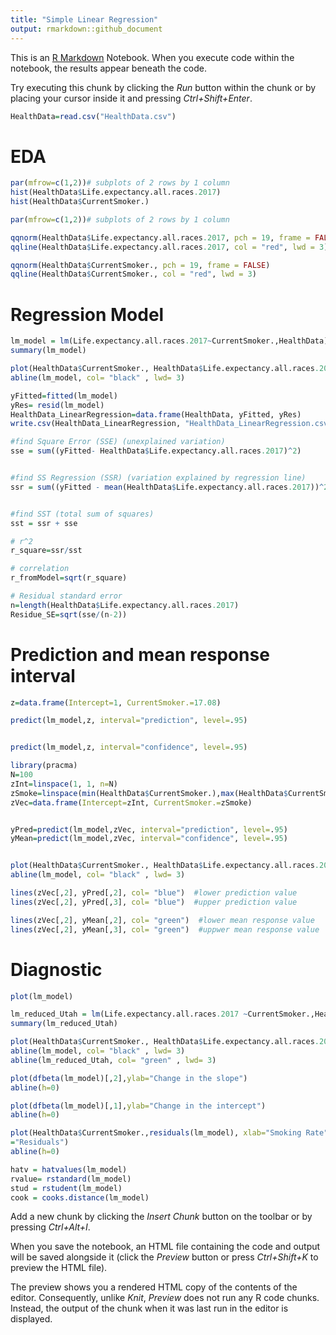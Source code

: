 ```yaml
---
title: "Simple Linear Regression"
output: rmarkdown::github_document
---
```


This is an [R Markdown](http://rmarkdown.rstudio.com) Notebook. When you execute code within the notebook, the results appear beneath the code.

Try executing this chunk by clicking the *Run* button within the chunk or by placing your cursor inside it and pressing *Ctrl+Shift+Enter*.

```r
HealthData=read.csv("HealthData.csv")
```

# EDA

```r
par(mfrow=c(1,2))# subplots of 2 rows by 1 column
hist(HealthData$Life.expectancy.all.races.2017)
hist(HealthData$CurrentSmoker.)
```

```r
par(mfrow=c(1,2))# subplots of 2 rows by 1 column

qqnorm(HealthData$Life.expectancy.all.races.2017, pch = 19, frame = FALSE)
qqline(HealthData$Life.expectancy.all.races.2017, col = "red", lwd = 3)

qqnorm(HealthData$CurrentSmoker., pch = 19, frame = FALSE)
qqline(HealthData$CurrentSmoker., col = "red", lwd = 3)

```

# Regression Model

```r
lm_model = lm(Life.expectancy.all.races.2017~CurrentSmoker.,HealthData)
summary(lm_model)
```

```r
plot(HealthData$CurrentSmoker., HealthData$Life.expectancy.all.races.2017, col= "red", main= "Life Exp against smoking rate", xlab= "Smoking", ylab= "Life Exp", pch=19) 
abline(lm_model, col= "black" , lwd= 3) 
```

```r
yFitted=fitted(lm_model)
yRes= resid(lm_model)
HealthData_LinearRegression=data.frame(HealthData, yFitted, yRes)
write.csv(HealthData_LinearRegression, "HealthData_LinearRegression.csv", row.names=TRUE)
```

```r
#find Square Error (SSE) (unexplained variation)
sse = sum((yFitted- HealthData$Life.expectancy.all.races.2017)^2)


#find SS Regression (SSR) (variation explained by regression line)
ssr = sum((yFitted - mean(HealthData$Life.expectancy.all.races.2017))^2)


#find SST (total sum of squares)
sst = ssr + sse

# r^2
r_square=ssr/sst

# correlation
r_fromModel=sqrt(r_square)

# Residual standard error
n=length(HealthData$Life.expectancy.all.races.2017)
Residue_SE=sqrt(sse/(n-2))
```

# Prediction and mean response interval

```r
z=data.frame(Intercept=1, CurrentSmoker.=17.08)

predict(lm_model,z, interval="prediction", level=.95)


predict(lm_model,z, interval="confidence", level=.95)
```

```r
library(pracma)
N=100
zInt=linspace(1, 1, n=N)
zSmoke=linspace(min(HealthData$CurrentSmoker.),max(HealthData$CurrentSmoker.), n=N)
zVec=data.frame(Intercept=zInt, CurrentSmoker.=zSmoke)


yPred=predict(lm_model,zVec, interval="prediction", level=.95)
yMean=predict(lm_model,zVec, interval="confidence", level=.95)



```

```r
plot(HealthData$CurrentSmoker., HealthData$Life.expectancy.all.races.2017, col= "red", main= "Life Exp against smoking rate", xlab= "Smoking", ylab= "Life Exp", pch=19) 
abline(lm_model, col= "black" , lwd= 3) 

lines(zVec[,2], yPred[,2], col= "blue")  #lower prediction value
lines(zVec[,2], yPred[,3], col= "blue")  #upper prediction value

lines(zVec[,2], yMean[,2], col= "green")  #lower mean response value
lines(zVec[,2], yMean[,3], col= "green")  #uppwer mean response value

```

# Diagnostic

```r
plot(lm_model)
```

```r
lm_reduced_Utah = lm(Life.expectancy.all.races.2017 ~CurrentSmoker.,HealthData,subset=(State != "Utah"))
summary(lm_reduced_Utah)
```

```r
plot(HealthData$CurrentSmoker., HealthData$Life.expectancy.all.races.2017, col= "red", main= "Life Exp against smoking rate", xlab= "Smoking", ylab= "Life Exp", pch=19) 
abline(lm_model, col= "black" , lwd= 3) 
abline(lm_reduced_Utah, col= "green" , lwd= 3) 

```

```r
plot(dfbeta(lm_model)[,2],ylab="Change in the slope")
abline(h=0)

plot(dfbeta(lm_model)[,1],ylab="Change in the intercept")
abline(h=0)

```

```r
plot(HealthData$CurrentSmoker.,residuals(lm_model), xlab="Smoking Rate",ylab
="Residuals")
abline(h=0)

```

```r
hatv = hatvalues(lm_model)
rvalue= rstandard(lm_model)
stud = rstudent(lm_model)
cook = cooks.distance(lm_model)
```

Add a new chunk by clicking the *Insert Chunk* button on the toolbar or by pressing *Ctrl+Alt+I*.

When you save the notebook, an HTML file containing the code and output will be saved alongside it (click the *Preview* button or press *Ctrl+Shift+K* to preview the HTML file).

The preview shows you a rendered HTML copy of the contents of the editor. Consequently, unlike *Knit*, *Preview* does not run any R code chunks. Instead, the output of the chunk when it was last run in the editor is displayed.
